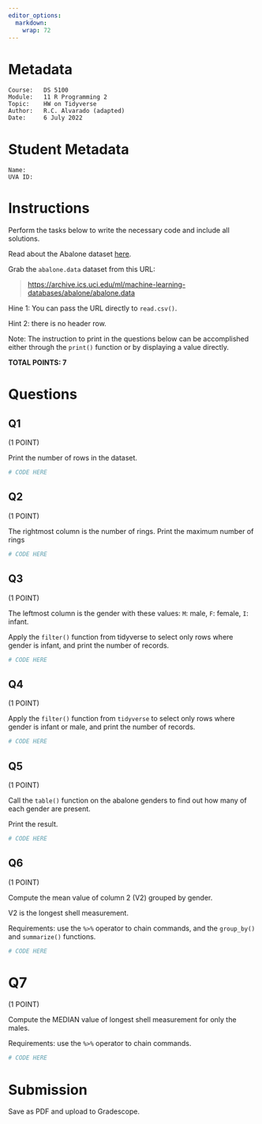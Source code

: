 ```yaml
---
editor_options: 
  markdown: 
    wrap: 72
---
```


# Metadata

    Course:   DS 5100
    Module:   11 R Programming 2
    Topic:    HW on Tidyverse
    Author:   R.C. Alvarado (adapted)
    Date:     6 July 2022

# Student Metadata

    Name:  
    UVA ID:

# Instructions

Perform the tasks below to write the necessary code and include all
solutions.

Read about the Abalone dataset
[here](https://archive.ics.uci.edu/ml/datasets/Abalone).

Grab the `abalone.data` dataset from this URL:

> <https://archive.ics.uci.edu/ml/machine-learning-databases/abalone/abalone.data>

Hine 1: You can pass the URL directly to `read.csv()`.

Hint 2: there is no header row.

Note: The instruction to print in the questions below can be
accomplished either through the `print()` function or by displaying a
value directly.

**TOTAL POINTS: 7**

# Questions

## Q1

(1 POINT)

Print the number of rows in the dataset.

```r
# CODE HERE
```

## Q2

(1 POINT)

The rightmost column is the number of rings. Print the maximum number of
rings

```r
# CODE HERE
```

## Q3

(1 POINT)

The leftmost column is the gender with these values: `M`: male, `F`:
female, `I`: infant.

Apply the `filter()` function from tidyverse to select only rows where
gender is infant, and print the number of records.

```r
# CODE HERE
```

## Q4

(1 POINT)

Apply the `filter()` function from `tidyverse` to select only rows where
gender is infant or male, and print the number of records.

```r
# CODE HERE
```

## Q5

(1 POINT)

Call the `table()` function on the abalone genders to find out how many
of each gender are present.

Print the result.

```r
# CODE HERE
```

## Q6

(1 POINT)

Compute the mean value of column 2 (V2) grouped by gender.

V2 is the longest shell measurement.

Requirements: use the `%>%` operator to chain commands, and the
`group_by()` and `summarize()` functions.

```r
# CODE HERE
```

# Q7

(1 POINT)

Compute the MEDIAN value of longest shell measurement for only the
males.

Requirements: use the `%>%` operator to chain commands.

```r
# CODE HERE
```

# Submission

Save as PDF and upload to Gradescope.
